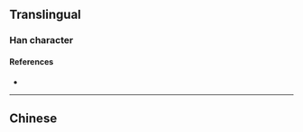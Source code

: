 {{character info}}
==Translingual==

===Han character===
{{Han char|rn=85|rad=水|as=11|sn=14|four=|canj=EDLK|ids=⿰氵敕}}

====References====
* {{Han ref|kx=0648.281|dkj=18172|hdz=31719.020|uh=6F44|ud=28484}}

----

==Chinese==
{{zh-see|漱|v}}
